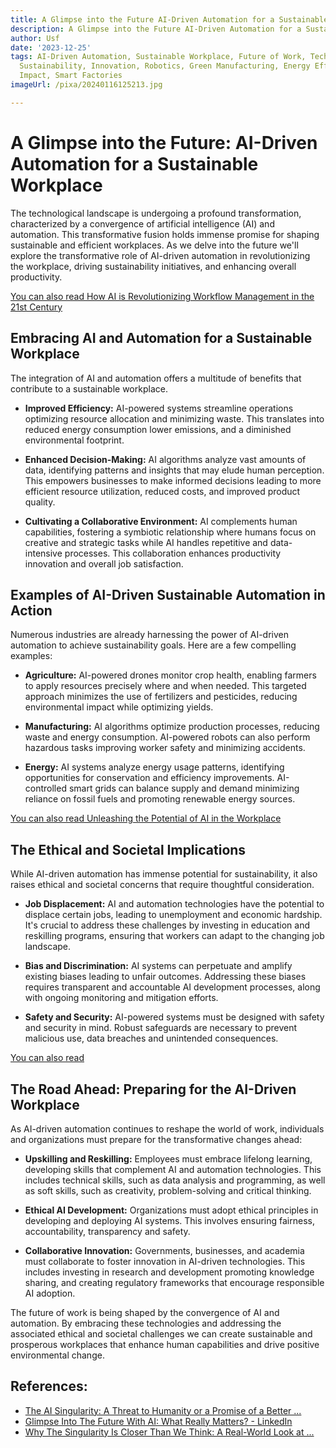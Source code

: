 ```yaml
---
title: A Glimpse into the Future AI-Driven Automation for a Sustainable Workplace
description: A Glimpse into the Future AI-Driven Automation for a Sustainable Workplace
author: Usf
date: '2023-12-25'
tags: AI-Driven Automation, Sustainable Workplace, Future of Work, Technology and
  Sustainability, Innovation, Robotics, Green Manufacturing, Energy Efficiency, Environmental
  Impact, Smart Factories
imageUrl: /pixa/20240116125213.jpg

---
```

# A Glimpse into  the Future: AI-Driven Automation for a Sustainable Workplace

The technological landscape is undergoing a profound transformation, characterized  by a convergence of artificial intelligence (AI)  and automation. This transformative fusion holds immense promise for shaping sustainable and efficient workplaces. As we delve into the future we'll explore  the transformative role of  AI-driven automation in revolutionizing the workplace, driving sustainability initiatives,  and enhancing overall productivity.

[You can also read How AI is Revolutionizing Workflow Management in the 21st Century](How%20AI%20is%20Revolutionizing%20Workflow%20Management%20in%20the%2021st%20Century)


## Embracing AI  and Automation for a Sustainable Workplace

The integration of AI and automation offers a multitude of benefits that contribute to a sustainable workplace.

* **Improved Efficiency:** AI-powered systems streamline operations optimizing resource allocation and minimizing waste. This translates into reduced energy consumption lower emissions, and a diminished environmental footprint.

* **Enhanced Decision-Making:** AI algorithms analyze vast amounts of data, identifying patterns and insights that may elude human perception. This empowers businesses to make informed decisions leading to more efficient resource utilization,  reduced  costs,  and  improved product quality.

* **Cultivating a Collaborative Environment:** AI complements human capabilities, fostering a symbiotic relationship where humans focus on creative and  strategic  tasks while AI handles  repetitive  and data-intensive processes.  This collaboration enhances  productivity  innovation and overall job satisfaction.

## Examples of AI-Driven Sustainable Automation in  Action

Numerous  industries are already harnessing the power of AI-driven automation  to achieve sustainability  goals. Here are a  few  compelling examples:

* **Agriculture:** AI-powered drones monitor crop health, enabling farmers to apply resources precisely where and when  needed. This targeted  approach minimizes the use  of fertilizers and pesticides, reducing environmental impact while optimizing yields.

* **Manufacturing:** AI  algorithms  optimize production processes, reducing waste and energy consumption. AI-powered robots  can also  perform hazardous tasks improving worker safety and minimizing accidents.

* **Energy:**  AI systems  analyze energy  usage patterns, identifying opportunities for conservation and efficiency improvements. AI-controlled smart grids  can balance supply  and demand minimizing reliance  on fossil fuels and promoting renewable energy sources.

[You can also read  Unleashing the Potential of AI in the Workplace](Unleashing%20the%20Potential%20of%20AI%20in%20the%20Workplace)


## The Ethical and Societal Implications

While AI-driven automation has immense potential for  sustainability, it also raises ethical and societal concerns that require thoughtful consideration.

* **Job Displacement:** AI and automation technologies have the potential to displace certain jobs, leading to unemployment and economic hardship. It's crucial to address these challenges by investing in education and reskilling programs,  ensuring that workers can  adapt to the changing job landscape.

* **Bias and Discrimination:** AI systems can perpetuate and amplify existing biases leading to unfair outcomes. Addressing these biases requires transparent  and accountable AI development processes, along with ongoing monitoring and mitigation efforts.

* **Safety and Security:** AI-powered systems must be designed with safety and security in mind. Robust safeguards  are necessary to prevent malicious use, data breaches and  unintended consequences.

[You can also read  ]()


## The Road  Ahead: Preparing for the AI-Driven Workplace

As AI-driven automation  continues to reshape the world of work, individuals and organizations must prepare for the transformative changes ahead:

*  **Upskilling and Reskilling:**  Employees  must embrace lifelong learning,  developing skills  that complement AI and automation technologies. This includes technical skills, such as data analysis and programming, as well as soft skills, such as creativity, problem-solving and critical thinking.

* **Ethical AI Development:** Organizations must adopt ethical principles in developing and deploying  AI systems. This involves ensuring fairness, accountability, transparency  and safety.

* **Collaborative Innovation:** Governments, businesses, and academia must collaborate to foster innovation  in  AI-driven technologies. This includes  investing in research and development promoting knowledge sharing, and creating regulatory frameworks that encourage responsible  AI adoption.

The future of work is being shaped  by the convergence of AI and  automation. By embracing these technologies  and addressing the associated ethical and societal challenges we can create sustainable and prosperous workplaces that enhance human capabilities and drive positive environmental change.

## References:
- [The AI Singularity: A Threat to Humanity or a Promise of a Better ...](https://www.linkedin.com/pulse/ai-singularity-threat-humanity-promise-better-future-jacques-ludik)
- [Glimpse Into The Future With AI: What Really Matters? - LinkedIn](https://www.linkedin.com/pulse/making-japan-technology-anna-skrypka)
- [Why The Singularity Is Closer Than We Think: A Real-World Look at ...](https://medium.com/@aj_50216/why-the-singularity-is-closer-than-we-think-a-real-world-look-at-ai-advancements-644aba5a2899)
